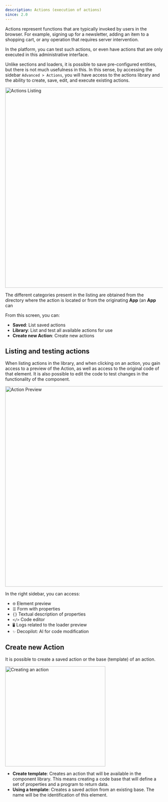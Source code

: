 ```yaml
---
description: Actions (execution of actions)
since: 2.0
---
```


Actions represent functions that are typically invoked by users in the browser.
For example, signing up for a newsletter, adding an item to a shopping cart, or
any operation that requires server intervention.

In the platform, you can test such actions, or even have actions that are only
executed in this administrative interface.

Unlike sections and loaders, it is possible to save pre-configured entities, but
there is not much usefulness in this. In this sense, by accessing the sidebar
`Advanced > Actions`, you will have access to the actions library and the
ability to create, save, edit, and execute existing actions.

<Frame><img width="640" alt="Actions Listing" src="https://deco.cx/docs/cms-capabilities/actions/actions1.png"/></Frame>

The different categories present in the listing are obtained from the directory
where the action is located or from the originating **App** (an **App** can

From this screen, you can:

- **Saved**: List saved actions
- **Library**: List and test all available actions for use
- **Create new Action**: Create new actions

## Listing and testing actions

When listing actions in the library, and when clicking on an action, you gain
access to a preview of the Action, as well as access to the original code of
that element. It is also possible to edit the code to test changes in the
functionality of the component.

<Frame><img width="640" alt="Action Preview" src="https://deco.cx/docs/cms-capabilities/actions/actions2.png"/></Frame>

In the right sidebar, you can access:

- `🌐` Element preview
- `☰` Form with properties
- `{}` Textual description of properties
- `</>` Code editor
- `🖥️` Logs related to the loader preview
- `✨` Decopilot: AI for code modification

## Create new Action

It is possible to create a saved action or the base (template) of an action.

<Frame><img width="320" alt="Creating an action" src="https://deco.cx/docs/cms-capabilities/actions/actions3.png"/></Frame>

- **Create template**: Creates an action that will be available in the component
  library. This means creating a code base that will define a set of properties
  and a program to return data.
- **Using a template**: Creates a saved action from an existing base. The name
  will be the identification of this element.
